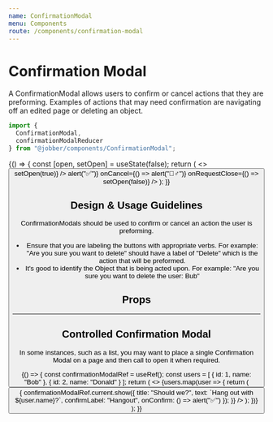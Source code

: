 ```yaml
---
name: ConfirmationModal
menu: Components
route: /components/confirmation-modal
---
```



# Confirmation Modal

<ComponentStatus stage="pre" responsive="no" accessible="no" />

A ConfirmationModal allows users to confirm or cancel actions that they are
preforming. Examples of actions that may need confirmation are navigating off an
edited page or deleting an object.

```ts
import {
  ConfirmationModal,
  confirmationModalReducer
} from "@jobber/components/ConfirmationModal";
```

<Playground>
  {() => {
    const [open, setOpen] = useState(false);
    return (
      <>
        <Button label="Open" onClick={() => setOpen(true)} />
        <ConfirmationModal
          title="Should we?"
          text="Do something…"
          open={open}
          onConfirm={() => alert("✅")}
          onCancel={() => alert("🙅‍♂️")}
          onRequestClose={() => setOpen(false)}
        />
      </>
    );
  }}
</Playground>

<!--
  It is not necessary to include Design & Usage Guidlelines. Use this section
  to answer common questions and considerations about component usage.
-->

## Design & Usage Guidelines

ConfirmationModals should be used to confirm or cancel an action the user is
preforming.

- Ensure that you are labeling the buttons with appropriate verbs. For example:
  "Are you sure you want to delete" should have a label of "Delete" which is the
  action that will be preformed.
- It's good to identify the Object that is being acted upon. For example: "Are
  you sure you want to delete the user: Bub"

## Props

<Props of={ConfirmationModal} />

---

## Controlled Confirmation Modal

In some instances, such as a list, you may want to place a single Confirmation
Modal on a page and then call to open it when required.

<Playground>
  {() => {
    const confirmationModalRef = useRef();
    const users = [
      {
        id: 1,
        name: "Bob"
      },
      {
        id: 2,
        name: "Donald"
      }
    ];
    return (
      <>
        {users.map(user => {
          return (
            <Button
              label={`Confirm ${user.name}`}
              onClick={() => {
                confirmationModalRef.current.show({
                  title: "Should we?",
                  text: `Hang out with ${user.name}?`,
                  confirmLabel: "Hangout",
                  onConfirm: () => alert("✅")
                });
              }}
            />
          );
        })}
        <ConfirmationModal ref={confirmationModalRef} />
      </>
    );
  }}
</Playground>
